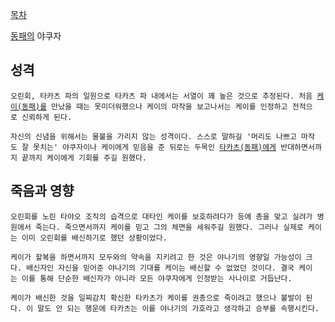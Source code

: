 
[[목차]]

[[동패]]의 야쿠자

== 성격 ==

 오린회, 타카츠 파의 일원으로 타카츠 파 내에서는 서열이 꽤 높은 것으로 추정된다. 처음 [[케이(동패)]]를 만났을 때는 못미더워했으나 케이의 마작을 보고나서는 케이를 인정하고 전적으로 신뢰하게 된다.

 자신의 신념을 위해서는 물불을 가리지 않는 성격이다. 스스로 말하길 '머리도 나쁘고 마작도 잘 못치는' 야쿠자이나 케이에게 믿음을 준 뒤로는 두목인 [[타카츠(동패)]]에게 반대하면서까지 끝까지 케이에게 기회를 주길 원했다.

== 죽음과 영향 ==

 오린회를 노린 타야오 조직의 습격으로 대타인 케이를 보호하려다가 등에 총을 맞고 실려가 병원에서 죽는다. 죽으면서까지 케이를 믿고 그의 체면을 세워주길 원했다. 그러나 실제로 케이는 이미 오린회를 배신하기로 했던 상황이었다.

 케이가 할복을 하면서까지 모두와의 약속을 지키려고 한 것은 야나기의 영향일 가능성이 크다. 배신자인 자신을 믿어준 야나기의 기대를 케이는 배신할 수 없었던 것이다. 결국 케이는 이를 통해 단순한 배신자가 아니라 모든 야쿠자에게 인정받는 사나이로 거듭난다.

 케이가 배신한 것을 일찌감치 확신한 타카츠가 케이를 권총으로 죽이려고 했으나 불발이 된다. 이 말도 안 되는 행운에 타카츠는 이를 야나기의 가호라고 생각하고 승부를 속행시킨다.
